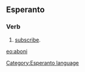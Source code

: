 ==Esperanto==
===Verb===
# [[subscribe]].

{{Universala Vortaro}}
[[eo:aboni]]
[[Category:Esperanto language]]